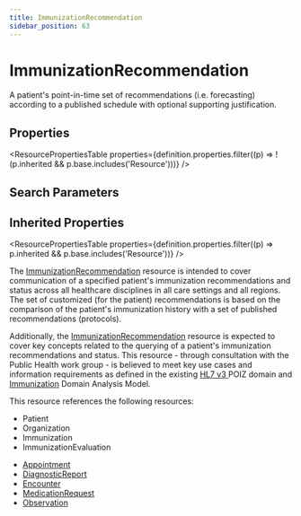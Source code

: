 ```yaml
---
title: ImmunizationRecommendation
sidebar_position: 63
---
```



# ImmunizationRecommendation

A patient's point-in-time set of recommendations (i.e. forecasting) according to a published schedule with optional supporting justification.

<Tabs queryString="section">
<TabItem value="schema" label="Schema" default>

## Properties

<ResourcePropertiesTable
  properties={definition.properties.filter((p) => !(p.inherited && p.base.includes('Resource')))}
/>

## Search Parameters

<SearchParamsTable searchParams={definition.searchParameters} />

## Inherited Properties

<ResourcePropertiesTable properties={definition.properties.filter((p) => p.inherited && p.base.includes('Resource'))} />

</TabItem>
  <TabItem value="usage" label="Usage">
    <div>  <a name="scope"></a>  <p> The <a href="/docs/api/fhir/resources/immunizationrecommendation">ImmunizationRecommendation</a> resource is intended to cover communication of a specified patient's immunization recommendations and status across all healthcare disciplines in all care settings and all regions. The set of customized (for the patient) recommendations is based on the comparison of the patient's immunization history with a set of published recommendations (protocols). </p> <p> Additionally, the <a href="/docs/api/fhir/resources/immunizationrecommendation">ImmunizationRecommendation</a> resource is expected to cover key concepts related to the querying of a patient's immunization recommendations and status. This resource - through consultation with the Public Health work group - is believed to meet key use cases and information requirements as defined in the existing <a href="https://www.hl7.org/implement/standards/product_brief.cfm?product_id=186">HL7 v3 </a> POIZ domain and <a href="/docs/api/fhir/resources/immunization">Immunization</a> Domain Analysis Model. </p> </div>
    </TabItem>
  <TabItem value="relationships" label="Relationships">
    <div> <a name="bnr"></a>  <p> This resource references the following resources: </p> <ul>     <li>Patient</li>     <li>Organization</li>     <li>Immunization</li>     <li>ImmunizationEvaluation</li> </ul> </div>
    </TabItem>
  
  <TabItem value="referencedBy" label="Referenced By">
    <ul><li><a href="/docs/api/fhir/resources/appointment">Appointment</a></li>
<li><a href="/docs/api/fhir/resources/diagnosticreport">DiagnosticReport</a></li>
<li><a href="/docs/api/fhir/resources/encounter">Encounter</a></li>
<li><a href="/docs/api/fhir/resources/medicationrequest">MedicationRequest</a></li>
<li><a href="/docs/api/fhir/resources/observation">Observation</a></li></ul>
    </TabItem>

</Tabs>
